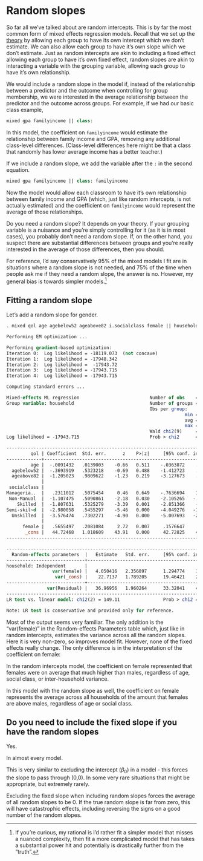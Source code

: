 # Random slopes

So far all we've talked about are random intercepts. This is by far the most
common form of mixed effects regression models. Recall that we set up the
[theory](01-mixed-model-theory.qmd) by allowing each group to have its
own intercept which we don't estimate. We can also allow each group to have it's
own slope which we don't estimate. Just as random intercepts are akin to
including a fixed effect allowing each group to have it's own fixed effect,
random slopes are akin to interacting a variable with the grouping variable,
allowing each group to have it's own relationship.

We would include a random slope in the model if, instead of the relationship
between a predictor and the outcome when controlling for group membership, we
were interested in the average relationship between the predictor and the
outcome across groups. For example, if we had our basic class example,

```stata
mixed gpa familyincome || class:
```

In this model, the coefficient on `familyincome` would estimate the relationship
between family income and GPA, removing any additional class-level differences.
(Class-level differences here might be that a class that randomly has lower
average income has a better teacher.)

If we include a random slope, we add the variable after the `:` in the second
equation.

```stata
mixed gpa familyincome || class: familyincome
```

Now the model would allow each classroom to have it's own relationship between
family income and GPA (which, just like random intercepts, is not actually
estimated) and the coefficient on `familyincome` would represent the average of
those relationships.

Do you need a random slope? It depends on your theory. If your grouping variable
is a nuisance and you're simply controlling for it (as it is in most cases), you
probably don't need a random slope. If, on the other hand, you suspect there are
substantial differences between groups and you're really interested in the
average of those differences, then you should.

For reference, I'd say conservatively 95% of the mixed models I fit are in
situations where a random slope is not needed, and 75% of the time when people
ask me if they need a random slope, the answer is no. However, my general bias
is towards simpler models.^[If you're curious, my rational is I'd rather fit a
simpler model that misses a nuanced complexity, then fit a more complicated
model that has takes a substantial power hit and potentially is drastically
further from the "truth".]

## Fitting a random slope

Let's add a random slope for gender.


```stata
. mixed qol age agebelow52 ageabove82 i.socialclass female || household: female

Performing EM optimization ...

Performing gradient-based optimization: 
Iteration 0:  Log likelihood = -18119.073  (not concave)
Iteration 1:  Log likelihood = -17948.342  
Iteration 2:  Log likelihood =  -17943.72  
Iteration 3:  Log likelihood = -17943.715  
Iteration 4:  Log likelihood = -17943.715  

Computing standard errors ...

Mixed-effects ML regression                          Number of obs    =  5,179
Group variable: household                            Number of groups =  3,995
                                                     Obs per group:
                                                                  min =      1
                                                                  avg =    1.3
                                                                  max =      3
                                                     Wald chi2(9)     = 129.85
Log likelihood = -17943.715                          Prob > chi2      = 0.0000

------------------------------------------------------------------------------
         qol | Coefficient  Std. err.      z    P>|z|     [95% conf. interval]
-------------+----------------------------------------------------------------
         age |  -.0091432   .0139003    -0.66   0.511    -.0363872    .0181008
  agebelow52 |  -.3693919   .5323218    -0.69   0.488    -1.412723    .6739396
  ageabove82 |  -1.205023   .9809622    -1.23   0.219    -3.127673    .7176278
             |
 socialclass |
Manageria..  |   .2311012   .5075454     0.46   0.649    -.7636694    1.225872
 Non-Manual  |  -1.107475   .5090861    -2.18   0.030    -2.105265   -.1096846
    Skilled  |  -1.807631   .5325279    -3.39   0.001    -2.851366    -.763895
Semi-skil~d  |  -2.980058   .5455297    -5.46   0.000    -4.049276   -1.910839
  Unskilled  |  -3.576474   .7302271    -4.90   0.000    -5.007693   -2.145255
             |
      female |   .5655497   .2081084     2.72   0.007     .1576647    .9734348
       _cons |   44.72468   1.018609    43.91   0.000     42.72825    46.72112
------------------------------------------------------------------------------

------------------------------------------------------------------------------
  Random-effects parameters  |   Estimate   Std. err.     [95% conf. interval]
-----------------------------+------------------------------------------------
household: Independent       |
                 var(female) |   4.050416   2.356897      1.294774    12.67084
                  var(_cons) |    22.7137   1.789205      19.46421    26.50567
-----------------------------+------------------------------------------------
               var(Residual) |   36.96956   1.960264      33.32041    41.01835
------------------------------------------------------------------------------
LR test vs. linear model: chi2(2) = 149.11                Prob > chi2 = 0.0000

Note: LR test is conservative and provided only for reference.

```

Most of the output seems very familiar. The only addition is the "var(female)"
in the Random-effects Parameters table which, just like in random intercepts,
estimates the variance across all the random slopes. Here it is very non-zero,
so improves model fit. However, none of the fixed effects really change. The
only difference is in the interpretation of the coefficient on female:

In the random intercepts model, the coefficient on female represented that
females were on average that much higher than males, regardless of age, social
class, or inter-household variance.

In this model with the random slope as well, the coefficient on female
represents the average across all households of the amount that females are
above males, regardless of age or social class.

## Do you need to include the fixed slope if you have the random slopes

Yes.

In almost every model.

This is very similar to excluding the intercept ($\beta_0$) in a model - this
forces the slope to pass through (0,0). In some very rare situations that might
be appropriate, but extremely rarely.

Excluding the fixed slope when including random slopes forces the average of all
random slopes to be 0. If the true random slope is far from zero, this will have
catastrophic effects, including reversing the signs on a good number of the
random slopes.
